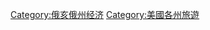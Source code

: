 {{Commonscat|Tourism in Ohio}}

[[Category:俄亥俄州经济|Category:俄亥俄州经济]]
[[Category:美國各州旅遊|Category:美國各州旅遊]]